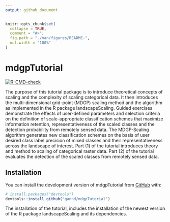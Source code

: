 ```yaml
---
output: github_document
---
```


<!-- README.md is generated from README.Rmd. Please edit that file -->

```r
knitr::opts_chunk$set(
  collapse = TRUE,
  comment = "#>",
  fig.path = "./man/figures/README-",
  out.width = "100%"
)
```

# mdgpTutorial

<!-- badges: start -->

[![R-CMD-check](https://github.com/gannd/mdgpTutorial/actions/workflows/R-CMD-check.yaml/badge.svg)](https://github.com/gannd/mdgpTutorial/actions/workflows/R-CMD-check.yaml)
<!-- badges: end -->

The purpose of this tutorial package is to introduce theoretical concepts of scaling and the complexity of scaling categorical data. It then introduces the multi-dimensional grid-point (MDGP) scaling method and the algorithm as implemented in the R package landscapeScaling. Guided exercises demonstrate the effects of user-defined parameters and selection criteria on the definition of scale-appropriate classification schemes that maximize information retention, representativeness of the scaled classes and the detection probability from remotely sensed data. The  MDGP-Scaling algorithm generates new classification schemes on the basis of user desired class label precision of mixed classes and their representativeness across the landscape of interest. Part (1) of the tutorial introduces theory and method to scaling of categorical raster data. Part (2) of the tutorial evaluates the detection of the scaled classes from remotely sensed data.

## Installation

You can install the development version of mdgpTutorial from [GitHub](https://github.com/) with:

``` r
# install.packages("devtools")
devtools::install_github("gannd/mdgpTutorial")
```
The installation of the tutorial, includes the installation of the newest version of the R package landscapeScaling and its dependencies.